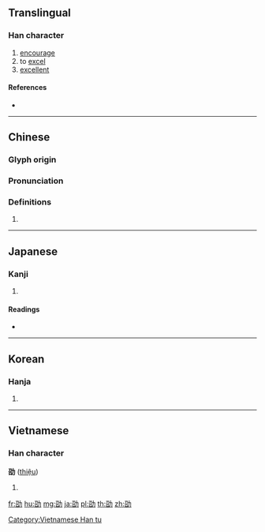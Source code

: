 {{character info/new}}
==Translingual==

===Han character===
{{Han char|rn=19|rad=力|as=05|sn=7|four=14627|canj=SRKS|ids=⿰召力}}

# [[encourage]]
# to [[excel]]
# [[excellent]]

====References====
* {{Han ref|kx=0147.020|dkj=02318|dj=0331.050|hdz=10369.050|uh=52AD|ud=21165|bh=CA6F|bd=51823}}

----

==Chinese==
{{zh-forms}}

===Glyph origin===
{{Han etym}}

===Pronunciation===
{{zh-pron
|m=shào
|c=siu6
|h=pfs=
|md=
|mn=
|w=
|mc=y
|oc=y
|cat=
}}

===Definitions===
{{zh-hanzi}}

# {{rfdef|lang=zh}}

----

==Japanese==

===Kanji===
{{ja-kanji|grade=|rs=力05}}

# {{defn|lang=ja|sort=力05}}

====Readings====
* {{ja-readings|on=[[しょう]] (shō)|kun=[[つとめる]] (tsutomeru)}}

----

==Korean==

===Hanja===
{{ko-hanja|hangeul=초|rv=cho|mr=ch'o}}

# {{defn|lang=ko|sort=力05}}

----

==Vietnamese==

===Han character===
'''劭''' ([[thiệu]])

# {{defn|lang=vi}}

[[Category:Vietnamese Han tu]]

[[fr:劭]]
[[hu:劭]]
[[mg:劭]]
[[ja:劭]]
[[pl:劭]]
[[th:劭]]
[[zh:劭]]